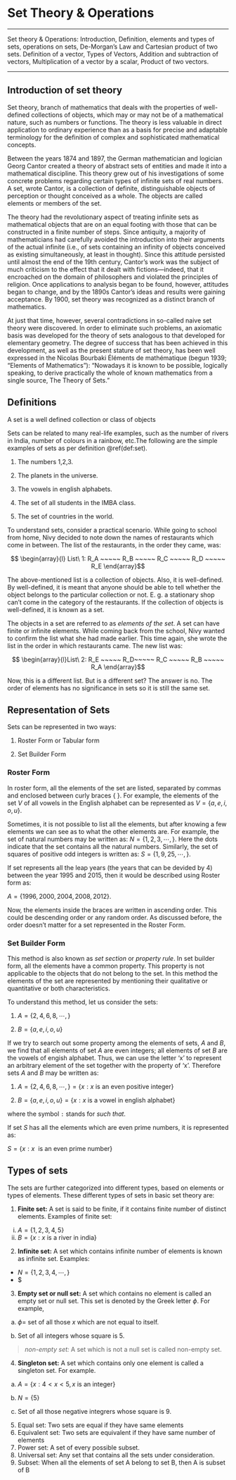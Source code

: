 # Set Theory & Operations

-----

Set theory & Operations: Introduction, Definition, elements and types of sets, operations on sets, De-Morgan’s Law and Cartesian product of two sets. Definition of a vector, Types of Vectors, Addition and subtraction of vectors, Multiplication of a vector by a scalar, Product of two vectors.

-----

## Introduction of set theory

Set theory, branch of mathematics that deals with the properties of well-defined collections of objects, which may or may not be of a mathematical nature, such as numbers or functions. The theory is less valuable in direct application to ordinary experience than as a basis for precise and adaptable terminology for the definition of complex and sophisticated mathematical concepts.

Between the years 1874 and 1897, the German mathematician and logician Georg Cantor created a theory of abstract sets of entities and made it into a mathematical discipline. This theory grew out of his investigations of some concrete problems regarding certain types of infinite sets of real numbers. A set, wrote Cantor, is a collection of definite, distinguishable objects of perception or thought conceived as a whole. The objects are called elements or members of the set.

The theory had the revolutionary aspect of treating infinite sets as mathematical objects that are on an equal footing with those that can be constructed in a finite number of steps. Since antiquity, a majority of mathematicians had carefully avoided the introduction into their arguments of the actual infinite (i.e., of sets containing an infinity of objects conceived as existing simultaneously, at least in thought). Since this attitude persisted until almost the end of the 19th century, Cantor’s work was the subject of much criticism to the effect that it dealt with fictions—indeed, that it encroached on the domain of philosophers and violated the principles of religion. Once applications to analysis began to be found, however, attitudes began to change, and by the 1890s Cantor’s ideas and results were gaining acceptance. By 1900, set theory was recognized as a distinct branch of mathematics.

At just that time, however, several contradictions in so-called naive set theory were discovered. In order to eliminate such problems, an axiomatic basis was developed for the theory of sets analogous to that developed for elementary geometry. The degree of success that has been achieved in this development, as well as the present stature of set theory, has been well expressed in the Nicolas Bourbaki Éléments de mathématique (begun 1939; “Elements of Mathematics”): “Nowadays it is known to be possible, logically speaking, to derive practically the whole of known mathematics from a single source, The Theory of Sets.”

## Definitions


::: {.definition #set name="Set"}
A set is a well defined collection or class of objects
:::

Sets can be related to many real-life examples, such as the number of rivers in India, number of colours in a rainbow, etc.The following are the simple examples of sets as per definition \@ref(def:set).

1. The numbers 1,2,3.

2. The planets in the universe.

3. The vowels in english alphabets.

4. The set of all students in the IMBA class.

5. The set of countries in the world.

::: {.example #ex1 name="Practical example"}

To understand sets, consider a practical scenario. While going to school from home, Nivy decided to note down the names of restaurants which come in between. The list of the restaurants, in the order they came, was:

$$ \begin{array}{l} List\ 1: R_A ~~~~~       R_B ~~~~~       R_C ~~~~~       R_D ~~~~~       R_E \end{array}$$

 
The above-mentioned list is a collection of objects. Also, it is well-defined. By well-defined, it is meant that anyone should be able to tell whether the object belongs to the particular collection or not. E. g. a stationary shop can’t come in the category of the restaurants. If the collection of objects is well-defined, it is known as a set.

The objects in a set are referred to as *elements of the set*. A set can have finite or infinite elements. While coming back from the school, Nivy wanted to confirm the list what she had made earlier. This time again, she wrote the list in the order in which restaurants came. The new list was:

$$ \begin{array}{l}List\ 2: R_E ~~~~~        R_D~~~~~        R_C ~~~~~       R_B  ~~~~~      R_A \end{array}$$

 
Now, this is a different list. But is a different set? The answer is no. The order of elements has no significance in sets so it is still the same set.

:::

## Representation of Sets

Sets can be represented in two ways:

1. Roster Form or Tabular form

2. Set Builder Form

### Roster Form

In roster form, all the elements of the set are listed, separated by commas and enclosed between curly braces { }. For example, the elements of the set $V$ of all vowels in the English alphabet can be represented as $V=\{a,e,i,o,u\}$. 

Sometimes, it is not possible to list all the elements, but after knowing a few elements we can see as to what the other elements are. For example, the set of natural numbers may be written as: $N=\{1,2,3,\cdots ,\}$. Here the dots indicate that the set contains all the natural numbers. Similarly, the set of squares of positive odd integers is written as: $S=\{1,9,25,\cdots ,\}$.

:::{.example#ex2 name="Leap year set"}

If set represents all the leap years (the years that can be devided by 4) between the year 1995 and 2015, then it would be described using Roster form as:

$A =\{1996,2000,2004,2008,2012\}$.

Now, the elements inside the braces are written in ascending order. This could be descending order or any random order. As discussed before, the order doesn’t matter for a set represented in the Roster Form. 

:::


### Set Builder Form

This method is also known as *set section* or *property rule*. In set builder form, all the elements have a common property. This property is not applicable to the objects that do not belong to the set. In this method the elements of the set are represented by mentioning their qualitative or quantitative or both characteristics.

To understand this method, let us consider the sets:

1. $A=\{2,4,6,8,\cdots ,\}$

2. $B=\{a,e,i,o,u\}$

If we try to search out some property among the elements of sets, $A$ and $B$, we find that all elements of set $A$ are even integers; all elements of set $B$ are the vowels of engish alphabet. Thus, we can use the letter 'x' to represent an arbitrary element of the set together with the property of 'x'. Therefore sets $A$ and $B$ may be written as:

1. $A=\{2,4,6,8,\cdots,\}=\{x:x~ \text{is an even positive integer}\}$

2. $B=\{a,e,i,o,u\}=\{x: x~ \text{is a vowel in english alphabet}\}$

where the symbol `:` stands for *such that*.

:::{.example#ex3 name="Prime number set"}
If set $S$ has all the elements which are even prime numbers, it is represented as:

$S=\{ x: x~\text{ is an even prime number}\}$
:::


## Types of sets

The sets are further categorized into different types, based on elements or types of elements. These different types of sets in basic set theory are:

1. **Finite set:** A set is said to be finite, if it contains finite number of distinct elements. Examples of finite set:
i. $A=\{1,2,3,4,5\}$
ii. $B=\{x:x~\text{is a river in india}\}$

2. **Infinite set:** A set which contains infinite number of elements is known as infinite set. Examples:
- $N=\{1,2,3,4,\cdots, \}$
- $

3. **Empty set or null set:** A set which contains no element is called an empty set or null set. This set is denoted by the Greek letter $\phi$. For example,
a. $\phi=$ set of all those $x$ which are not equal to itself.

b. Set of all integers whose square is 5.

>*non-empty set:* A set which is not a null set is called non-empty set.

4. **Singleton set:** A set which contains only one element is called a singleton set. For example.

a. $A=\{x: 4<x<5, x~\text{is an integer}\}$

b. $N=\{5\}$

c. Set of all those negative integrers whose square is 9.

5. Equal set: Two sets are equal if they have same elements
6. Equivalent set: Two sets are equivalent if they have same number of elements
7. Power set: A set of every possible subset.
8. Universal set: Any set that contains all the sets under consideration.
9. Subset: When all the elements of set A belong to set B, then A is subset of B
